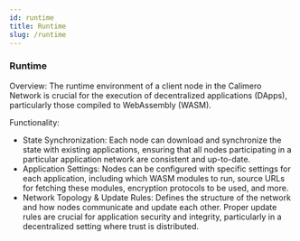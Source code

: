 ```yaml
---
id: runtime
title: Runtime
slug: /runtime
---
```



### Runtime

Overview: The runtime environment of a client node in the Calimero Network is crucial for the execution of decentralized applications (DApps), particularly those compiled to WebAssembly (WASM).

Functionality:

- State Synchronization: Each node can download and synchronize the state with existing applications, ensuring that all nodes participating in a particular application network are consistent and up-to-date.
- Application Settings: Nodes can be configured with specific settings for each application, including which WASM modules to run, source URLs for fetching these modules, encryption protocols to be used, and more.
- Network Topology & Update Rules: Defines the structure of the network and how nodes communicate and update each other. Proper update rules are crucial for application security and integrity, particularly in a decentralized setting where trust is distributed.
